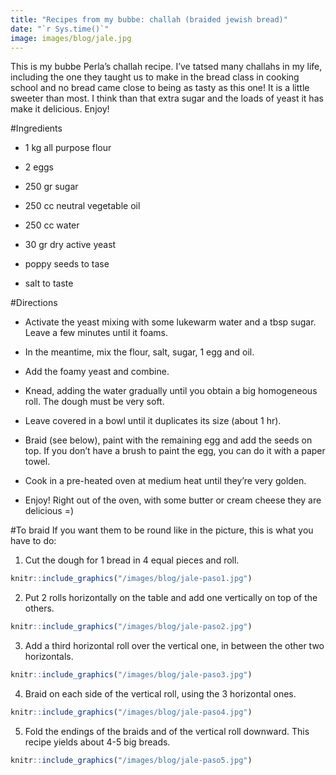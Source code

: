 ```yaml
---
title: "Recipes from my bubbe: challah (braided jewish bread)"
date: "`r Sys.time()`"
image: images/blog/jale.jpg
---
```


This is my bubbe Perla's challah recipe. I've tatsed many challahs in my life, including the one they taught us to make in the bread class in cooking school and no bread came close to being as tasty as this one! It is a little sweeter than most. I think than that extra sugar and the loads of yeast it has make it delicious. Enjoy!


#Ingredients

- 1 kg all purpose flour

- 2 eggs

- 250 gr sugar

- 250 cc neutral vegetable oil

- 250 cc water

- 30 gr dry active yeast

- poppy seeds to tase

- salt to taste


#Directions

- Activate the yeast mixing with some lukewarm water and a tbsp sugar. Leave a few minutes until it foams.

- In the meantime, mix the flour, salt, sugar, 1 egg and oil.

- Add the foamy yeast and combine.

- Knead, adding the water gradually until you obtain a big homogeneous roll. The dough must be very soft.

- Leave covered in a bowl until it duplicates its size (about 1 hr).

- Braid (see below), paint with the remaining egg and add the seeds on top. If you don't have a brush to paint the egg, you can do it with a paper towel.

- Cook in a pre-heated oven at medium heat until they're very golden.

- Enjoy! Right out of the oven, with some butter or cream cheese they are delicious =)

#To braid
If you want them to be round like in the picture, this is what you have to do:

(1) Cut the dough for 1 bread in 4 equal pieces and roll.

```r
knitr::include_graphics("/images/blog/jale-paso1.jpg")
```


(2) Put 2 rolls horizontally on the table and add one vertically on top of the others.

```r
knitr::include_graphics("/images/blog/jale-paso2.jpg")
```


(3) Add a third horizontal roll over the vertical one, in between the other two horizontals.

```r
knitr::include_graphics("/images/blog/jale-paso3.jpg")
```

(4) Braid on each side of the vertical roll, using the 3 horizontal ones.

```r
knitr::include_graphics("/images/blog/jale-paso4.jpg")
```

(5) Fold the endings of the braids and of the vertical roll downward. This recipe yields about 4-5 big breads.

```r
knitr::include_graphics("/images/blog/jale-paso5.jpg")
```

